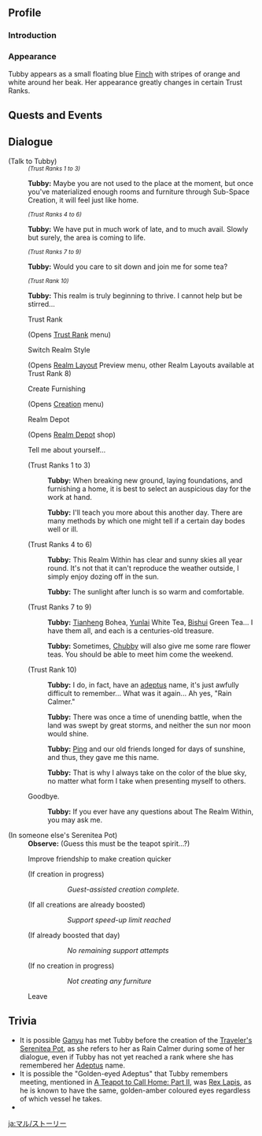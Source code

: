 {{CharacterTabs}}
==Profile==
<!--detailed story/lore information goes here-->
===Introduction===
{{Quote
|The teapot spirit that resides in the Serenitea Pot.<br />Is in charge of affairs within the teapot and seems to know still more about its inner workings.
|Map Description
}}
===Appearance===
Tubby appears as a small floating blue [[Wildlife#Finches|Finch]] with stripes of orange and white around her beak. Her appearance greatly changes in certain Trust Ranks.

==Quests and Events==
{{Quests and Events}}

==Dialogue==
{{Dialogue start}}
;(Talk to Tubby)
:''<small>(Trust Ranks 1 to 3)</small>''
:{{A|vo tips mimitomo friendship1 plumpy 01.ogg}} '''Tubby:''' Maybe you are not used to the place at the moment, but once you've materialized enough rooms and furniture through Sub-Space Creation, it will feel just like home.
:''<small>(Trust Ranks 4 to 6)</small>''
:{{A|vo tips mimitomo friendship2 plumpy 01.ogg}} '''Tubby:''' We have put in much work of late, and to much avail. Slowly but surely, the area is coming to life.
:''<small>(Trust Ranks 7 to 9)</small>''
:{{A|vo tips mimitomo friendship3 plumpy 01.ogg}} '''Tubby:''' Would you care to sit down and join me for some tea?
:''<small>(Trust Rank 10)</small>''
:{{A|vo tips mimitomo friendship4 plumpy 01.ogg}} '''Tubby:''' This realm is truly beginning to thrive. I cannot help but be stirred...
:{{DIcon|Tubby}} Trust Rank
:;(Opens [[Trust Rank]] menu)
:{{DIcon|Switch}}Switch Realm Style
:;(Opens [[Realm Layout]] Preview menu, other Realm Layouts available at Trust Rank 8)
:{{DIcon|Create}} Create Furnishing
:;(Opens [[Creation]] menu)
:{{DIcon|Shop}} Realm Depot
:;(Opens [[Realm Depot]] shop)
:{{DIcon}} Tell me about yourself...
:;(Trust Ranks 1 to 3)
::{{A|vo tips mimitomo friendship1 plumpy 02.ogg}} '''Tubby:''' When breaking new ground, laying foundations, and furnishing a home, it is best to select an auspicious day for the work at hand.
::{{A|vo tips mimitomo friendship1 plumpy 03.ogg}} '''Tubby:''' I'll teach you more about this another day. There are many methods by which one might tell if a certain day bodes well or ill.
:;(Trust Ranks 4 to 6)
::{{A|vo tips mimitomo friendship2 plumpy 02.ogg}} '''Tubby:''' This Realm Within has clear and sunny skies all year round. It's not that it can't reproduce the weather outside, I simply enjoy dozing off in the sun.
::{{A|vo tips mimitomo friendship2 plumpy 03.ogg}} '''Tubby:''' The sunlight after lunch is so warm and comfortable.
:;(Trust Ranks 7 to 9)
::{{A|vo tips mimitomo friendship3 plumpy 02.ogg}} '''Tubby:''' [[Mt. Tianheng|Tianheng]] Bohea, [[Sea of Clouds|Yunlai]] White Tea, [[Bishui Plain|Bishui]] Green Tea... I have them all, and each is a centuries-old treasure.
::{{A|vo tips mimitomo friendship3 plumpy 03.ogg}} '''Tubby:''' Sometimes, [[Chubby]] will also give me some rare flower teas. You should be able to meet him come the weekend.
:;(Trust Rank 10)
::{{A|vo tips mimitomo friendship4 plumpy 02.ogg}} '''Tubby:''' I do, in fact, have an [[adeptus]] name, it's just awfully difficult to remember... What was it again... Ah yes, "Rain Calmer."
::{{A|vo tips mimitomo friendship4 plumpy 03.ogg}} '''Tubby:''' There was once a time of unending battle, when the land was swept by great storms, and neither the sun nor moon would shine.
::{{A|vo tips mimitomo friendship4 plumpy 04.ogg}} '''Tubby:''' [[Madame Ping|Ping]] and our old friends longed for days of sunshine, and thus, they gave me this name.
::{{A|vo tips mimitomo friendship4 plumpy 05.ogg}} '''Tubby:''' That is why I always take on the color of the blue sky, no matter what form I take when presenting myself to others.
:{{DIcon}} Goodbye.
::{{A|Vo tips mimitomo bye plumpy 01.ogg}} '''Tubby:''' If you ever have any questions about The Realm Within, you may ask me.

;(In someone else's Serenitea Pot)
:'''Observe:''' (Guess this must be the teapot spirit...?)
:{{DIcon|Speedup}} Improve friendship to make creation quicker
:;(If creation in progress)
:::''Guest-assisted creation complete.''
:;(If all creations are already boosted)
:::''Support speed-up limit reached''
:;(If already boosted that day)
:::''No remaining support attempts''
:;(If no creation in progress)
:::''Not creating any furniture''
:{{DIcon}} Leave
{{Dialogue end}}

==Trivia==
* It is possible [[Ganyu]] has met Tubby before the creation of the [[Traveler|Traveler's]] [[Serenitea Pot]], as she refers to her as Rain Calmer during some of her dialogue, even if Tubby has not yet reached a rank where she has remembered her [[Adepti|Adeptus]] name.
* It is possible the "Golden-eyed Adeptus" that Tubby remembers meeting, mentioned in [[A Teapot to Call Home: Part II]], was [[Morax|Rex Lapis]], as he is known to have the same, golden-amber coloured eyes regardless of which vessel he takes.
* {{Character Furnishing Mentions}}

[[ja:マル/ストーリー]]
